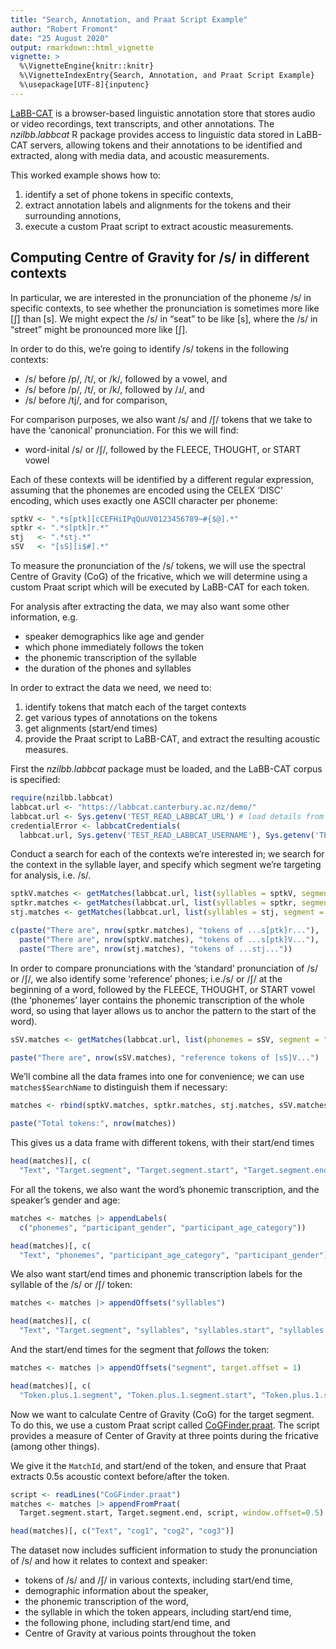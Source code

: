 ```yaml
---
title: "Search, Annotation, and Praat Script Example"
author: "Robert Fromont"
date: "25 August 2020"
output: rmarkdown::html_vignette
vignette: >
  %\VignetteEngine{knitr::knitr}
  %\VignetteIndexEntry{Search, Annotation, and Praat Script Example}
  %\usepackage[UTF-8]{inputenc}
---
```



[LaBB-CAT](https://labbcat.canterbury.ac.nz) is a browser-based linguistic annotation store that stores audio or video recordings, 
text transcripts, and other annotations. The *nzilbb.labbcat* R package provides access to linguistic data stored in LaBB-CAT 
servers, allowing tokens and their annotations to be identified and extracted, along with media data, and acoustic measurements.

This worked example shows how to:

1. identify a set of phone tokens in specific contexts, 
2. extract annotation labels and alignments for the tokens and their surrounding annotions,
3. execute a custom Praat script to extract acoustic measurements.

## Computing Centre of Gravity for /s/ in different contexts

In particular, we are interested in the pronunciation of the phoneme /s/ in specific contexts, to see whether the pronunciation is 
sometimes more like [ʃ] than [s]. We might expect the /s/ in "seat" to be like [s], where the /s/ in "street" might be pronounced 
more like [ʃ].

In order to do this, we're going to identify /s/ tokens in the following contexts:

* /s/ before /p/, /t/, or /k/, followed by a vowel, and
* /s/ before /p/, /t/, or /k/, followed by /ɹ/, and
* /s/ before /tj/, and for comparison,

For comparison purposes, we also want /s/ and /ʃ/ tokens that we take to have the 'canonical' pronunciation. For this we will find:

* word-inital /s/ or /ʃ/, followed by the FLEECE, THOUGHT, or START vowel

Each of these contexts will be identified by a different regular expression, assuming that the phonemes are encoded using the
CELEX 'DISC' encoding, which uses exactly one ASCII character per phoneme:

```r
sptkV <- ".*s[ptk][cCEFHiIPqQuUV0123456789~#{$@].*"
sptkr <- ".*s[ptk]r.*"
stj   <- ".*stj.*"
sSV   <- "[sS][i$#].*"
```

To measure the pronunciation of the /s/ tokens, we will use the spectral Centre of Gravity (CoG) of the fricative, which we will
determine using a custom Praat script which will be executed by LaBB-CAT for each token.

For analysis after extracting the data, we may also want some other information, e.g.

* speaker demographics like age and gender
* which phone immediately follows the token
* the phonemic transcription of the syllable
* the duration of the phones and syllables

In order to extract the data we need, we need to:

1. identify tokens that match each of the target contexts
2. get various types of annotations on the tokens
3. get alignments (start/end times)
4. provide the Praat script to LaBB-CAT, and extract the resulting acoustic measures.

First the *nzilbb.labbcat* package must be loaded, and the LaBB-CAT corpus is specified:

```r
require(nzilbb.labbcat)
labbcat.url <- "https://labbcat.canterbury.ac.nz/demo/"
labbcat.url <- Sys.getenv('TEST_READ_LABBCAT_URL') # load details from .Renviron file
credentialError <- labbcatCredentials(
  labbcat.url, Sys.getenv('TEST_READ_LABBCAT_USERNAME'), Sys.getenv('TEST_READ_LABBCAT_PASSWORD'))
```

Conduct a search for each of the contexts we're interested in; we search for the context in the syllable layer, and specify 
which segment we're targeting for analysis, i.e. /s/.

```r
sptkV.matches <- getMatches(labbcat.url, list(syllables = sptkV, segment = "s"))
sptkr.matches <- getMatches(labbcat.url, list(syllables = sptkr, segment = "s"))
stj.matches <- getMatches(labbcat.url, list(syllables = stj, segment = "s"))

c(paste("There are", nrow(sptkr.matches), "tokens of ...s[ptk]r..."),
  paste("There are", nrow(sptkV.matches), "tokens of ...s[ptk]V..."),
  paste("There are", nrow(stj.matches), "tokens of ...stj..."))
```

In order to compare pronunciations with the 'standard' pronunciation of  /s/ or /ʃ/, we also identify some 'reference' phones;
i.e./s/ or /ʃ/ at the beginning of a word, followed by  the FLEECE, THOUGHT, or START vowel (the 'phonemes' layer contains the phonemic transcription of the whole word, so using that layer allows us to anchor the pattern to the start of the word).

```r
sSV.matches <- getMatches(labbcat.url, list(phonemes = sSV, segment = "[sS]"))

paste("There are", nrow(sSV.matches), "reference tokens of [sS]V...")
```

We'll combine all the data frames into one for convenience; we can use `matches$SearchName` to distinguish them if necessary:

```r
matches <- rbind(sptkV.matches, sptkr.matches, stj.matches, sSV.matches)

paste("Total tokens:", nrow(matches))
```

This gives us a data frame with different tokens, with their start/end times

```r
head(matches)[, c(
  "Text", "Target.segment", "Target.segment.start", "Target.segment.end")]
```

For all the tokens, we also want the word's phonemic transcription, and the speaker's gender and age:

```r
matches <- matches |> appendLabels(
  c("phonemes", "participant_gender", "participant_age_category"))

head(matches)[, c(
  "Text", "phonemes", "participant_age_category", "participant_gender")]
```

We also want start/end times and phonemic transcription labels for the syllable of the /s/ or /ʃ/ token:

```r
matches <- matches |> appendOffsets("syllables")

head(matches)[, c(
  "Text", "Target.segment", "syllables", "syllables.start", "syllables.end")]
```

And the start/end times for the segment that *follows* the token:

```r
matches <- matches |> appendOffsets("segment", target.offset = 1)

head(matches)[, c(
  "Token.plus.1.segment", "Token.plus.1.segment.start", "Token.plus.1.segment.end")]
```

Now we want to calculate Centre of Gravity (CoG) for the target segment. To do this, we use a custom Praat script
called [CoGFinder.praat](https://github.com/nzilbb/labbcat-R/blob/master/vignettes/examples/CoGFinder.praat). The script provides a measure of Center of Gravity at three points during the fricative 
(among other things).

We give it the `MatchId`, and start/end of the token, and ensure that Praat extracts 0.5s acoustic context before/after 
the token.

```r
script <- readLines("CoGFinder.praat")
matches <- matches |> appendFromPraat(
  Target.segment.start, Target.segment.end, script, window.offset=0.5)

head(matches)[, c("Text", "cog1", "cog2", "cog3")]
```

The dataset now includes sufficient information to study the pronunciation of /s/ and how it relates to context and speaker:

* tokens of /s/ and /ʃ/ in various contexts, including start/end time,
* demographic information about the speaker,
* the phonemic transcription of the word,
* the syllable in which the token appears, including start/end time,
* the following phone, including start/end time, and
* Centre of Gravity at various points throughout the token

